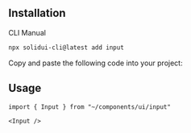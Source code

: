 <MDXHeader
  title="Input"
  description="Displays a form input field or a component that looks like an input field."
/>

<ComponentPreview name="input-demo" />

## Installation

<Tabs defaultValue="cli">

<TabsList>
  <TabsTrigger value="cli">CLI</TabsTrigger>
  <TabsTrigger value="manual">Manual</TabsTrigger>
</TabsList>

<TabsContent value="cli">

```bash
npx solidui-cli@latest add input
```

</TabsContent>

<TabsContent value="manual">

<Step>Copy and paste the following code into your project: </Step>

<ComponentSource name="input" />

</TabsContent>

</Tabs>

## Usage

```tsx
import { Input } from "~/components/ui/input"
```

```tsx
<Input />
```
